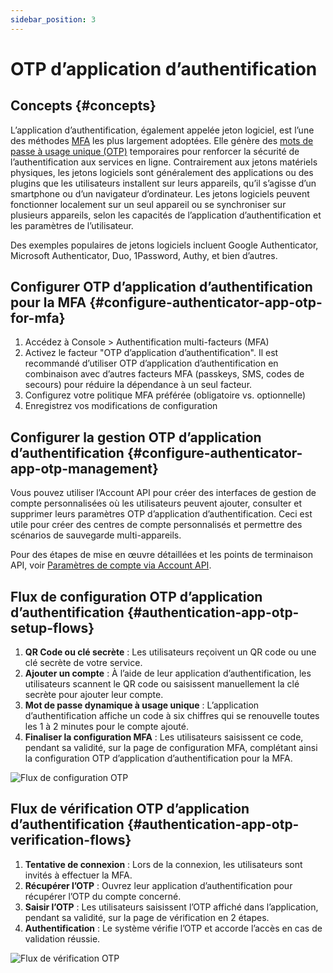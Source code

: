 ```yaml
---
sidebar_position: 3
---
```


# OTP d’application d’authentification

## Concepts \{#concepts}

L’application d’authentification, également appelée jeton logiciel, est l’une des méthodes [MFA](https://auth.wiki/mfa) les plus largement adoptées. Elle génère des [mots de passe à usage unique (OTP)](https://auth.wiki/otp) temporaires pour renforcer la sécurité de l’authentification aux services en ligne. Contrairement aux jetons matériels physiques, les jetons logiciels sont généralement des applications ou des plugins que les utilisateurs installent sur leurs appareils, qu’il s’agisse d’un smartphone ou d’un navigateur d’ordinateur. Les jetons logiciels peuvent fonctionner localement sur un seul appareil ou se synchroniser sur plusieurs appareils, selon les capacités de l’application d’authentification et les paramètres de l’utilisateur.

Des exemples populaires de jetons logiciels incluent Google Authenticator, Microsoft Authenticator, Duo, 1Password, Authy, et bien d’autres.

## Configurer OTP d’application d’authentification pour la MFA \{#configure-authenticator-app-otp-for-mfa}

1. Accédez à <CloudLink to="/mfa">Console > Authentification multi-facteurs (MFA)</CloudLink>
2. Activez le facteur "OTP d’application d’authentification". Il est recommandé d’utiliser OTP d’application d’authentification en combinaison avec d’autres facteurs MFA (passkeys, SMS, codes de secours) pour réduire la dépendance à un seul facteur.
3. Configurez votre politique MFA préférée (obligatoire vs. optionnelle)
4. Enregistrez vos modifications de configuration

## Configurer la gestion OTP d’application d’authentification \{#configure-authenticator-app-otp-management}

Vous pouvez utiliser l’Account API pour créer des interfaces de gestion de compte personnalisées où les utilisateurs peuvent ajouter, consulter et supprimer leurs paramètres OTP d’application d’authentification. Ceci est utile pour créer des centres de compte personnalisés et permettre des scénarios de sauvegarde multi-appareils.

Pour des étapes de mise en œuvre détaillées et les points de terminaison API, voir [Paramètres de compte via Account API](/end-user-flows/account-settings/by-account-api#link-a-new-totp).

## Flux de configuration OTP d’application d’authentification \{#authentication-app-otp-setup-flows}

1. **QR Code ou clé secrète** : Les utilisateurs reçoivent un QR code ou une clé secrète de votre service.
2. **Ajouter un compte** : À l’aide de leur application d’authentification, les utilisateurs scannent le QR code ou saisissent manuellement la clé secrète pour ajouter leur compte.
3. **Mot de passe dynamique à usage unique** : L’application d’authentification affiche un code à six chiffres qui se renouvelle toutes les 1 à 2 minutes pour le compte ajouté.
4. **Finaliser la configuration MFA** : Les utilisateurs saisissent ce code, pendant sa validité, sur la page de configuration MFA, complétant ainsi la configuration OTP d’application d’authentification pour la MFA.

<img src="/img/assets/otp-set-up-flow.png" alt="Flux de configuration OTP" />

## Flux de vérification OTP d’application d’authentification \{#authentication-app-otp-verification-flows}

1. **Tentative de connexion** : Lors de la connexion, les utilisateurs sont invités à effectuer la MFA.
2. **Récupérer l’OTP** : Ouvrez leur application d’authentification pour récupérer l’OTP du compte concerné.
3. **Saisir l’OTP** : Les utilisateurs saisissent l’OTP affiché dans l’application, pendant sa validité, sur la page de vérification en 2 étapes.
4. **Authentification** : Le système vérifie l’OTP et accorde l’accès en cas de validation réussie.

<img src="/img/assets/otp-verification-flow.png" alt="Flux de vérification OTP" />
